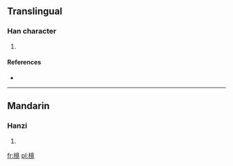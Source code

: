 ==Translingual==

===Han character===
{{Han char|rn=75|rad=木|as=11|sn=15|four=4091<sub>6</sub>|canj=木卜廿山 (DYTU)}}

# {{defn|Han|sort=木11}}

====References====
* {{Han ref|kx=0549.100|dkj=15409|dj=0937.090|hdz=21284.030|uh=6A08|ud=27144|bh=E5E0|bd=58848}}

----

==Mandarin==

===Hanzi===
{{cmn-hanzi|pin=[[qíng]] ([[qing2]])|wg=ch'ing<sup>2</sup>}}

# {{defn|Mandarin|sort=木11}}

[[fr:樈]]
[[pl:樈]]